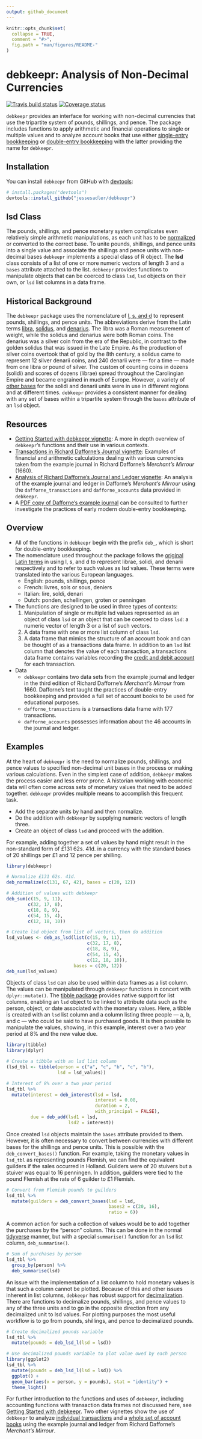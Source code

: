 ```yaml
---
output: github_document
---
```


<!-- README.md is generated from README.Rmd. Please edit that file -->

```r
knitr::opts_chunk$set(
  collapse = TRUE,
  comment = "#>",
  fig.path = "man/figures/README-"
)
```

# debkeepr: Analysis of Non-Decimal Currencies

[![Travis build status](https://travis-ci.org/jessesadler/debkeepr.svg?branch=master)](https://travis-ci.org/jessesadler/debkeepr)
[![Coverage status](https://codecov.io/gh/jessesadler/debkeepr/branch/master/graph/badge.svg)](https://codecov.io/github/jessesadler/debkeepr?branch=master)

`debkeepr` provides an interface for working with non-decimal currencies that use the tripartite system of pounds, shillings, and pence. The package includes functions to apply arithmetic and financial operations to single or multiple values and to analyze account books that use either [single-entry bookkeeping](https://en.wikipedia.org/wiki/Single-entry_bookkeeping_system) or [double-entry bookkeeping](https://en.wikipedia.org/wiki/Double-entry_bookkeeping_system) with the latter providing the name for `debkeepr`.

## Installation
You can install `debkeepr` from GitHub with [devtools](https://github.com/hadley/devtools):

```r
# install.packages("devtools")
devtools::install_github("jessesadler/debkeepr")
```

## lsd Class
The pounds, shillings, and pence monetary system complicates even relatively simple arithmetic manipulations, as each unit has to be [normalized](https://en.wikipedia.org/wiki/Arithmetic#Compound_unit_arithmetic) or converted to the correct base. To unite pounds, shillings, and pence units into a single value and associate the shillings and pence units with non-decimal bases `debkeepr` implements a special class of R object. The **lsd** class consists of a list of one or more numeric vectors of length 3 and a `bases` attribute attached to the list. `debkeepr` provides functions to manipulate objects that can be coerced to class `lsd`, `lsd` objects on their own, or `lsd` list columns in a data frame.

## Historical Background
The `debkeepr` package uses the nomenclature of [l, s, and d](https://en.wikipedia.org/wiki/%C2%A3sd) to represent pounds, shillings, and pence units. The abbreviations derive from the Latin terms [libra](https://en.wikipedia.org/wiki/French_livre), [solidus](https://en.wikipedia.org/wiki/Solidus_(coin)), and [denarius](https://en.wikipedia.org/wiki/Denarius). The libra was a Roman measurement of weight, while the solidus and denarius were both Roman coins. The denarius was a silver coin from the era of the Republic, in contrast to the golden solidus that was issued in the Late Empire. As the production of silver coins overtook that of gold by the 8th century, a solidus came to represent 12 silver denarii coins, and 240 denarii were — for a time — made from one libra or pound of silver. The custom of counting coins in dozens (solidi) and scores of dozens (librae) spread throughout the Carolingian Empire and became engrained in much of Europe. However, a variety of [other bases](https://en.wikipedia.org/wiki/Non-decimal_currency) for the solidi and denarii units were in use in different regions and at different times. `debkeepr` provides a consistent manner for dealing with any set of bases within a tripartite system through the `bases` attribute of an `lsd` object.

## Resources
- [Getting Started with debkeepr vignette](https://jessesadler.github.io/debkeepr/articles/debkeepr.html): A more in depth overview of `debkeepr`’s functions and their use in various contexts.
- [Transactions in Richard Dafforne's Journal vignette](https://jessesadler.github.io/debkeepr/articles/transactions.html): Examples of financial and arithmetic calculations dealing with various currencies taken from the example journal in Richard Dafforne’s *Merchant’s Mirrour* (1660).
- [Analysis of Richard Dafforne’s Journal and Ledger vignette](https://jessesadler.github.io/debkeepr/articles/ledger.html): An analysis of the example journal and ledger in Dafforne’s *Merchant’s Mirrour* using the `dafforne_transactions` and `dafforne_accounts` data provided in `debkeepr`.
- A [PDF copy of Dafforne’s example journal](https://github.com/jessesadler/debkeepr/blob/master/data-raw/dafforne-journal.pdf) can be consulted to further investigate the practices of early modern double-entry bookkeeping.

## Overview
- All of the functions in `debkeepr` begin with the prefix `deb_`, which is short for double-entry bookkeeping.
- The nomenclature used throughout the package follows the [original Latin terms](https://en.wikipedia.org/wiki/%C2%A3sd) in using l, s, and d to represent librae, solidi, and denarii respectively and to refer to such values as lsd values. These terms were translated into the various European languages.
	- English: pounds, shillings, pence
	- French: livres, sols or sous, deniers
	- Italian: lire, soldi, denari
	- Dutch: ponden, schellingen, groten or penningen
- The functions are designed to be used in three types of contexts:
	1. Manipulation of single or multiple lsd values represented as an object of class `lsd` or an object that can be coerced to class `lsd`: a numeric vector of length 3 or a list of such  vectors.
	2. A data frame with one or more list column of class `lsd`.
	3. A data frame that mimics the structure of an account book and can be thought of as a transactions data frame. In addition to an `lsd` list column that denotes the value of each transaction, a transactions data frame contains variables recording the [credit and debit account](https://en.wikipedia.org/wiki/Debits_and_credits) for each transaction.
- Data
	- `debkeepr` contains two data sets from the example journal and ledger in the third edition of Richard Dafforne's *Merchant's Mirrour* from 1660. Dafforne’s text taught the practices of double-entry bookkeeping and provided a full set of account books to be used for educational purposes.
	- `dafforne_transactions` is a transactions data frame with 177 transactions.
	- `dafforne_accounts` possesses information about the 46 accounts in the journal and ledger.

## Examples
At the heart of `debkeepr` is the need to normalize pounds, shillings, and pence values to specified non-decimal unit bases in the process or making various calculations. Even in the simplest case of addition, `debkeepr` makes the process easier and less error prone. A historian working with economic data will often come across sets of monetary values that need to be added together. `debkeepr` provides multiple means to accomplish this frequent task.

- Add the separate units by hand and then normalize.
- Do the addition with `debkeepr` by supplying numeric vectors of length three.
- Create an object of class `lsd` and proceed with the addition.

For example, adding together a set of values by hand might result in the non-standard form of £131 62s. 41d. in a currency with the standard bases of 20 shillings per £1 and 12 pence per shilling.

```r
library(debkeepr)

# Normalize £131 62s. 41d.
deb_normalize(c(131, 67, 42), bases = c(20, 12))

# Addition of values with debkeepr
deb_sum(c(15, 9, 11),
        c(32, 17, 8),
        c(18, 8, 9),
        c(54, 15, 4),
        c(12, 18, 10))

# Create lsd object from list of vectors, then do addition
lsd_values <- deb_as_lsd(list(c(15, 9, 11),
                              c(32, 17, 8),
                              c(18, 8, 9),
                              c(54, 15, 4),
                              c(12, 18, 10)),
                         bases = c(20, 12))
deb_sum(lsd_values)
```

Objects of class `lsd` can also be used within data frames as a list column. The values can be manipulated through `debkeepr` functions in concert with `dplyr::mutate()`. The [tibble package](https://tibble.tidyverse.org) provides native support for list columns, enabling an `lsd` object to be linked to attribute data such as the person, object, or date associated with the monetary values. Here, a tibble is created with an `lsd` list column and a column listing three people — a, b, and c — who could be said to have purchased goods. It is then possible to manipulate the values, showing, in this example, interest over a two year period at 8% and the new value due.

```r
library(tibble)
library(dplyr)

# Create a tibble with an lsd list column
(lsd_tbl <- tibble(person = c("a", "c", "b", "c", "b"),
                   lsd = lsd_values))

# Interest of 8% over a two year period
lsd_tbl %>% 
  mutate(interest = deb_interest(lsd = lsd,
                                 interest = 0.08,
                                 duration = 2,
                                 with_principal = FALSE),
         due = deb_add(lsd1 = lsd,
                       lsd2 = interest))
```

Once created `lsd` objects maintain the `bases` attribute provided to them. However, it is often necessary to convert between currencies with different bases for the shillings and pence units. This is possible with the `deb_convert_bases()` function. For example, taking the monetary values in `lsd_tbl` as representing pounds Flemish, we can find the equivalent guilders if the sales occurred in Holland. Guilders were of 20 stuivers but a stuiver was equal to 16 penningen. In addition, guilders were tied to the pound Flemish at the rate of 6 guilder to £1 Flemish.

```r
# Convert from Flemish pounds to guilders
lsd_tbl %>% 
  mutate(guilders = deb_convert_bases(lsd = lsd,
                                      bases2 = c(20, 16),
                                      ratio = 6))
```

A common action for such a collection of values would be to add together the purchases by the “person” column. This can be done in the normal [tidyverse](https://tidyverse.org) manner, but with a special `summarise()` function for an `lsd` list column, `deb_summarise()`.

```r
# Sum of purchases by person
lsd_tbl %>% 
  group_by(person) %>% 
  deb_summarise(lsd)
```

An issue with the implementation of a list column to hold monetary values is that such a column cannot be plotted. Because of this and other issues inherent in list columns, `debkeepr` has robust support for [decimalization](https://jessesadler.github.io/debkeepr/reference/index.html#section-decimalization). There are functions to decimalize pounds, shillings, and pence values to any of the three units and to go in the opposite direction from any decimalized unit to lsd values. For plotting purposes the most useful workflow is to go from pounds, shillings, and pence to decimalized pounds.

```r
# Create decimalized pounds variable
lsd_tbl %>% 
  mutate(pounds = deb_lsd_l(lsd = lsd))

# Use decimalized pounds variable to plot value owed by each person
library(ggplot2)
lsd_tbl %>% 
  mutate(pounds = deb_lsd_l(lsd = lsd)) %>% 
  ggplot() + 
  geom_bar(aes(x = person, y = pounds), stat = "identity") + 
  theme_light()
```

For further introduction to the functions and uses of `debkeepr`, including accounting functions with transaction data frames not discussed here, see [Getting Started with debkeepr](https://jessesadler.github.io/debkeepr/articles/debkeepr.html). Two other vignettes show the use of `debkeepr` to analyze [individual transactions](https://jessesadler.github.io/debkeepr/articles/transactions.html) and a [whole set of account books](https://jessesadler.github.io/debkeepr/articles/ledger.html) using the example journal and ledger from Richard Dafforne’s *Merchant’s Mirrour*.
